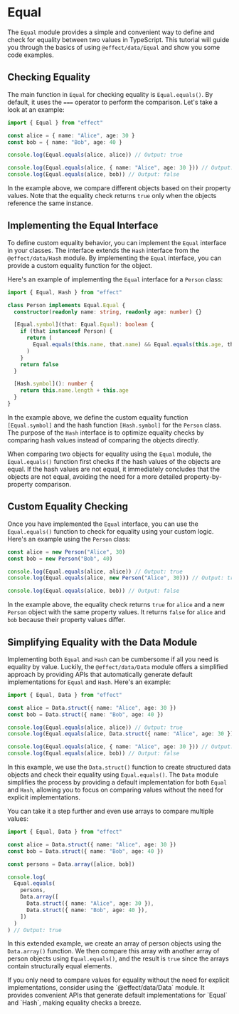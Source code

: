 
# Equal

The `Equal` module provides a simple and convenient way to define and check for equality between two values in TypeScript. This tutorial will guide you through the basics of using `@effect/data/Equal` and show you some code examples.

## Checking Equality

The main function in `Equal` for checking equality is `Equal.equals()`. By default, it uses the `===` operator to perform the comparison. Let's take a look at an example:

```ts
import { Equal } from "effect"

const alice = { name: "Alice", age: 30 }
const bob = { name: "Bob", age: 40 }

console.log(Equal.equals(alice, alice)) // Output: true

console.log(Equal.equals(alice, { name: "Alice", age: 30 })) // Output: false
console.log(Equal.equals(alice, bob)) // Output: false
```

In the example above, we compare different objects based on their property values. Note that the equality check returns `true` only when the objects reference the same instance.

## Implementing the Equal Interface

To define custom equality behavior, you can implement the `Equal` interface in your classes. The interface extends the `Hash` interface from the `@effect/data/Hash` module. By implementing the `Equal` interface, you can provide a custom equality function for the object.

Here's an example of implementing the `Equal` interface for a `Person` class:

```ts
import { Equal, Hash } from "effect"

class Person implements Equal.Equal {
  constructor(readonly name: string, readonly age: number) {}

  [Equal.symbol](that: Equal.Equal): boolean {
    if (that instanceof Person) {
      return (
        Equal.equals(this.name, that.name) && Equal.equals(this.age, that.age)
      )
    }
    return false
  }

  [Hash.symbol](): number {
    return this.name.length + this.age
  }
}
```

In the example above, we define the custom equality function `[Equal.symbol]` and the hash function `[Hash.symbol]` for the `Person` class. The purpose of the `Hash` interface is to optimize equality checks by comparing hash values instead of comparing the objects directly.

When comparing two objects for equality using the `Equal` module, the `Equal.equals()` function first checks if the hash values of the objects are equal. If the hash values are not equal, it immediately concludes that the objects are not equal, avoiding the need for a more detailed property-by-property comparison.

## Custom Equality Checking

Once you have implemented the `Equal` interface, you can use the `Equal.equals()` function to check for equality using your custom logic. Here's an example using the `Person` class:

```ts
const alice = new Person("Alice", 30)
const bob = new Person("Bob", 40)

console.log(Equal.equals(alice, alice)) // Output: true
console.log(Equal.equals(alice, new Person("Alice", 30))) // Output: true

console.log(Equal.equals(alice, bob)) // Output: false
```

In the example above, the equality check returns `true` for `alice` and a new `Person` object with the same property values. It returns `false` for `alice` and `bob` because their property values differ.

## Simplifying Equality with the Data Module

Implementing both `Equal` and `Hash` can be cumbersome if all you need is equality by value.
Luckily, the `@effect/data/Data` module offers a simplified approach by providing APIs that automatically generate default implementations for `Equal` and `Hash`.
Here's an example:

```ts
import { Equal, Data } from "effect"

const alice = Data.struct({ name: "Alice", age: 30 })
const bob = Data.struct({ name: "Bob", age: 40 })

console.log(Equal.equals(alice, alice)) // Output: true
console.log(Equal.equals(alice, Data.struct({ name: "Alice", age: 30 }))) // Output: true

console.log(Equal.equals(alice, { name: "Alice", age: 30 })) // Output: false
console.log(Equal.equals(alice, bob)) // Output: false
```

In this example, we use the `Data.struct()` function to create structured data objects and check their equality using `Equal.equals()`. The `Data` module simplifies the process by providing a default implementation for both `Equal` and `Hash`, allowing you to focus on comparing values without the need for explicit implementations.

You can take it a step further and even use arrays to compare multiple values:

```ts
import { Equal, Data } from "effect"

const alice = Data.struct({ name: "Alice", age: 30 })
const bob = Data.struct({ name: "Bob", age: 40 })

const persons = Data.array([alice, bob])

console.log(
  Equal.equals(
    persons,
    Data.array([
      Data.struct({ name: "Alice", age: 30 }),
      Data.struct({ name: "Bob", age: 40 }),
    ])
  )
) // Output: true
```

In this extended example, we create an array of person objects using the `Data.array()` function. We then compare this array with another array of person objects using `Equal.equals()`, and the result is `true` since the arrays contain structurally equal elements.

<Idea>
  If you only need to compare values for equality without the need for explicit
  implementations, consider using the `@effect/data/Data` module. It provides
  convenient APIs that generate default implementations for `Equal` and `Hash`,
  making equality checks a breeze.
</Idea>
